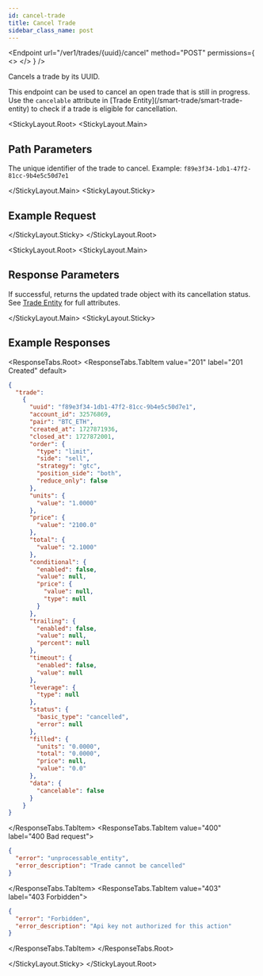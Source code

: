 ```yaml
---
id: cancel-trade
title: Cancel Trade
sidebar_class_name: post
---
```



<Endpoint
  url="/ver1/trades/{uuid}/cancel"
  method="POST"
  permissions={
    <>
      <Permission title="Permission" description="SMART_TRADES_WRITE" />
      <Permission title="Security" description="SIGNED" />
    </>
  }
/>

Cancels a trade by its UUID.

<Informer variant="info">
  This endpoint can be used to cancel an open trade that is still in progress. Use the <code>cancelable</code> attribute in [Trade Entity](/smart-trade/smart-trade-entity) to check if a trade is eligible for cancellation.
</Informer>

<Separator />

<StickyLayout.Root>
  <StickyLayout.Main>

## Path Parameters

<ApiParam name="uuid" type="string" id="uuid" required>
  The unique identifier of the trade to cancel. Example: <code>f89e3f34-1db1-47f2-81cc-9b4e5c50d7e1</code>
</ApiParam>

  </StickyLayout.Main>
  <StickyLayout.Sticky>

## Example Request

<NoContentEndpoint method="POST" endpoint="/ver1/trades/f89e3f34-1db1-47f2-81cc-9b4e5c50d7e1/cancel" />

  </StickyLayout.Sticky>
</StickyLayout.Root>

<StickyLayout.Root>
  <StickyLayout.Main>

## Response Parameters

If successful, returns the updated trade object with its cancellation status. See [Trade Entity](/smart-trade/smart-trade-entity) for full attributes.

  </StickyLayout.Main>
  <StickyLayout.Sticky>

## Example Responses

<ResponseTabs.Root>
  <ResponseTabs.TabItem value="201" label="201 Created" default>

```json
{
  "trade": 
    {
      "uuid": "f89e3f34-1db1-47f2-81cc-9b4e5c50d7e1",
      "account_id": 32576869,
      "pair": "BTC_ETH",
      "created_at": 1727871936,
      "closed_at": 1727872001,
      "order": {
        "type": "limit",
        "side": "sell",
        "strategy": "gtc",
        "position_side": "both",
        "reduce_only": false
      },
      "units": {
        "value": "1.0000"
      },
      "price": {
        "value": "2100.0"
      },
      "total": {
        "value": "2.1000"
      },
      "conditional": {
        "enabled": false,
        "value": null,
        "price": {
          "value": null,
          "type": null
        }
      },
      "trailing": {
        "enabled": false,
        "value": null,
        "percent": null
      },
      "timeout": {
        "enabled": false,
        "value": null
      },
      "leverage": {
        "type": null
      },
      "status": {
        "basic_type": "cancelled",
        "error": null
      },
      "filled": {
        "units": "0.0000",
        "total": "0.0000",
        "price": null,
        "value": "0.0"
      },
      "data": {
        "cancelable": false
      }
    }
}
```

  </ResponseTabs.TabItem>
  <ResponseTabs.TabItem value="400" label="400 Bad request">

```json
{
  "error": "unprocessable_entity",
  "error_description": "Trade cannot be cancelled"
}
```

  </ResponseTabs.TabItem>
  <ResponseTabs.TabItem value="403" label="403 Forbidden">

```json
{
  "error": "Forbidden",
  "error_description": "Api key not authorized for this action"
}
```

  </ResponseTabs.TabItem>
</ResponseTabs.Root>

  </StickyLayout.Sticky>
</StickyLayout.Root>
